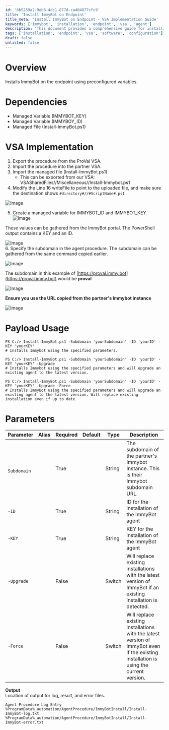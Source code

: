```yaml
---
id: '6b5259a2-9eb6-4dc1-877d-ca404877cfc9'
title: 'Install ImmyBot on Endpoint'
title_meta: 'Install ImmyBot on Endpoint - VSA Implementation Guide'
keywords: ['immybot', 'installation', 'endpoint', 'vsa', 'agent']
description: 'This document provides a comprehensive guide for installing ImmyBot on endpoints using preconfigured variables within the VSA environment. It covers dependencies, implementation steps, usage of the installation script, and detailed parameter descriptions.'
tags: ['installation', 'endpoint', 'vsa', 'software', 'configuration']
draft: false
unlisted: false
---
```

# Overview
Installs ImmyBot on the endpoint using preconfigured variables.

# Dependencies
- Managed Variable (IMMYBOT_KEY)
- Managed Variable (IMMYBOY_ID)
- Managed File (Install-ImmyBot.ps1)

# VSA Implementation
1. Export the procedure from the ProVal VSA.
2. Import the procedure into the partner VSA.
3. Import the managed file (Install-ImmyBot.ps1)
   - This can be exported from our VSA:  
     VSASharedFiles//Miscellaneous//Install-Immybot.ps1
4. Modify the Line 16 writeFile to point to the uploaded file, and make sure the destination shows `#directory#//#ScriptName#.ps1`

![Image](../../../static/img/Install-ImmyBot/image_1.png)

5. Create a managed variable for IMMYBOT_ID and IMMYBOT_KEY  
   ![Image](../../../static/img/Install-ImmyBot/image_2.png)

These values can be gathered from the ImmyBot portal. The PowerShell output contains a KEY and an ID.

![Image](../../../static/img/Install-ImmyBot/image_3.png)  
6. Specify the subdomain in the agent procedure. The subdomain can be gathered from the same command copied earlier.  

![Image](../../../static/img/Install-ImmyBot/image_4.png)  

The subdomain in this example of [https://proval.immy.bot](https://proval.immy.bot) would be **proval**  

![Image](https://c.tenor.com/8vSJsVW-1pQAAAAj/police-car-light-joypixels.gif)  

**Ensure you use the URL copied from the partner's Immybot instance**  

![Image](../../../static/img/Install-ImmyBot/image_5.png)  

# Payload Usage
```
PS C:/> Install-ImmyBot.ps1 -Subdomain 'yourSubdomain' -ID 'yourID' -KEY 'yourKEY' 
# Installs Immybot using the specified parameters.

PS C:/> Install-ImmyBot.ps1 -Subdomain 'yourSubdomain' -ID 'yourID' -KEY 'yourKEY' -Upgrade
# Installs Immybot using the specified parameters and will upgrade an existing agent to the latest version.

PS C:/> Install-ImmyBot.ps1 -Subdomain 'yourSubdomain' -ID 'yourID' -KEY 'yourKEY' -Upgrade -Force
# Installs ImmyBot using the specified parameters and will upgrade an existing agent to the latest version. Will replace existing installation even if up to date.
```

# Parameters
| Parameter   | Alias | Required | Default | Type   | Description                                                                                       |
|-------------|-------|----------|---------|--------|---------------------------------------------------------------------------------------------------|
| `-Subdomain`|       | True     |         | String | The subdomain of the partner's Immybot Instance. This is their Immybot subdomain URL.          |
| `-ID`      |       | True     |         | String | ID for the installation of the ImmyBot agent                                                    |
| `-KEY`     |       | True     |         | String | KEY for the installation of the ImmyBot agent                                                   |
| `-Upgrade`  |       | False    |         | Switch | Will replace existing installations with the latest version of ImmyBot if an existing installation is detected. |
| `-Force`    |       | False    |         | Switch | Will replace existing installations with the latest version of ImmyBot even if the existing installation is using the current version. |

**Output**  
Location of output for log, result, and error files.
```
Agent Procedure Log Entry
%ProgramData%_automation/AgentProcedure/ImmyBotInstall/Install-ImmyBot-log.txt
%ProgramData%_automation/AgentProcedure/ImmyBotInstall/Install-ImmyBot-error.txt
```











